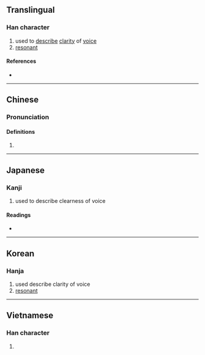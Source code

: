 {{character info}}
==Translingual==

===Han character===
{{Han char|rn=30|rad=口|as=12|sn=15|four=64096|canj=RKCF|ids=⿰口⿱𡗜⿱日小}}

# used to [[describe]] [[clarity]] of [[voice]]
# [[resonant]]

====References====
* {{Han ref|kx=0207.240|dkj=04270|dj=0430.190|hdz=10682.130|uh=5639|ud=22073|bh=BC49|bd=48201}}

----

==Chinese==
{{zh-forms}}

===Pronunciation===
{{zh-pron
|m=liáo
|c=liu4
|mn=liâu
|mc=y
|oc=y
|cat=
}}

====Definitions====
{{zh-hanzi}}

# {{rfdef|zh}}

----

==Japanese==

===Kanji===
{{ja-kanji|grade=|rs=口12}}

# used to describe clearness of voice

====Readings====
* {{ja-readings|on=[[りょう]] (ryō)|kun=}}

----

==Korean==

===Hanja===
{{ko-hanja|hangeul=료|rv=ryo|mr=ryo}}

# used describe clarity of voice
# [[resonant]]

----

==Vietnamese==

===Han character===
{{vi-hantu|[[rêu]]|rs=口12}}

# {{rfdef|vi|sort=口12}}